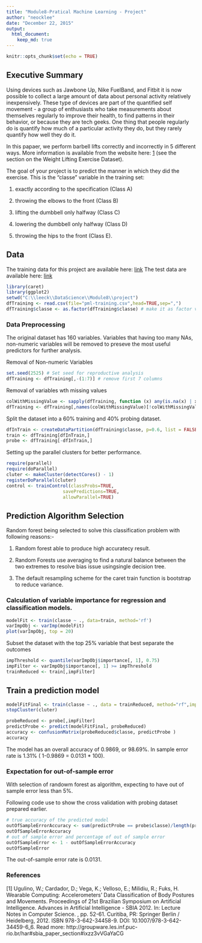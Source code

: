 ```yaml
---
title: "Module8-Pratical Machine Learning - Project"
author: "neocklee"
date: "December 22, 2015"
output:
  html_document:
    keep_md: true
---
```


```r
knitr::opts_chunk$set(echo = TRUE)
```

## Executive Summary
Using devices such as Jawbone Up, Nike FuelBand, and Fitbit it is now possible to collect a large amount of data about personal activity relatively inexpensively. These type of devices are part of the quantified self movement - a group of enthusiasts who take measurements about themselves regularly to improve their health, to find patterns in their behavior, or because they are tech geeks. One thing that people regularly do is quantify how much of a particular activity they do, but they rarely quantify how well they do it. 

In this papaer, we perform barbell lifts correctly and incorrectly in 5 different ways. More information is available from the website here: [1](http://groupware.les.inf.puc-rio.br/har) (see the section on the Weight Lifting Exercise Dataset). 

The goal of your project is to predict the manner in which they did the exercise. This is the "classe" variable in the training set: 

1. exactly according to the specification (Class A)

2. throwing the elbows to the front (Class B)

3. lifting the dumbbell only halfway (Class C)

4. lowering the dumbbell only halfway (Class D)

5. throwing the hips to the front (Class E).

## Data 

The training data for this project are available here: 
[link](https://d396qusza40orc.cloudfront.net/predmachlearn/pml-training.csv)
The test data are available here: 
[link](https://d396qusza40orc.cloudfront.net/predmachlearn/pml-testing.csv)

```r
library(caret)
library(ggplot2)
setwd("C:\\leeck\\DataScience\\Module8\\project")
dfTraining <- read.csv(file="pml-training.csv",head=TRUE,sep=",")
dfTraining$classe <- as.factor(dfTraining$classe) # make it as factor variable
```
### Data Preprocessing
The original dataset has 160 variables. Variables that having too many NAs, non-numeric variables will be removed to preseve the most useful predictors for further analysis.

Removal of Non-numeric Variables
```r
set.seed(2525) # Set seed for reproductive analysis
dfTraining <- dfTraining[,-(1:7)] # remove first 7 columns
```

Removal of variables wth missing values
```r
colWithMissingValue <- sapply(dfTraining, function (x) any(is.na(x) | x == ""))
dfTraining <- dfTraining[,names(colWithMissingValue)[!colWithMissingValue]]
```

Split the dataset into a 60% training and 40% probing dataset.
```r
dfInTrain <- createDataPartition(dfTraining$classe, p=0.6, list = FALSE)
train <- dfTraining[dfInTrain,]
probe <- dfTraining[-dfInTrain,]
```
Setting up the parallel clusters for better performance.
```r
require(parallel)
require(doParallel)
cluter <- makeCluster(detectCores() - 1)
registerDoParallel(cluter)
control <- trainControl(classProbs=TRUE,
                     savePredictions=TRUE,
                     allowParallel=TRUE)
```
## Prediction Algorithm Selection

Random forest being selected to solve this classification problem with following reasons:-

1. Random forest able to produce high accuratecy result.

2. Random Forests use averaging to find a natural balance between the two extremes to resolve bias issue usingsingle decision tree. 

3. The default resampling scheme for the caret train function is bootstrap to reduce variance.

### Calculation of variable importance for regression and classification models.

```r
modelFit <- train(classe ~ ., data=train, method='rf')
varImpObj <- varImp(modelFit)
plot(varImpObj, top = 20)
```

Subset the dataset with the top 25% variable that best separate the outcomes
```r
impThreshold <- quantile(varImpObj$importance[, 1], 0.75)
impFilter <- varImpObj$importance[, 1] >= impThreshold
trainReduced <- train[,impFilter]
```

## Train a prediction model

```r
modelFitFinal <- train(classe ~ ., data = trainReduced, method="rf",importance=TRUE)
stopCluster(cluter)

probeReduced <- probe[,impFilter]
predictProbe <- predict(modelFitFinal, probeReduced)
accuracy <- confusionMatrix(probeReduced$classe, predictProbe )
accuracy
```

The model has an overall accuracy of 0.9869, or 98.69%.
In sample error rate is 1.31% ( 1-0.9869 = 0.0131 * 100).

### Expectation for out-of-sample error
With selection of randowm forest as algorithm, expecting to have out of sample error less than 5%.

Following code use to show the cross validation with probing dataset prepared earlier.

```r
# true accuracy of the predicted model
outOfSampleErrorAccuracy <- sum(predictProbe == probe$classe)/length(predictProbe)
outOfSampleErrorAccuracy
# out of sample error and percentage of out of sample error
outOfSampleError <- 1 - outOfSampleErrorAccuracy
outOfSampleError
```
The out-of-sample error rate is 0.0131.

### References
[1] Ugulino, W.; Cardador, D.; Vega, K.; Velloso, E.; Milidiu, R.; Fuks, H. Wearable Computing: Accelerometers' Data Classification of Body Postures and Movements. Proceedings of 21st Brazilian Symposium on Artificial Intelligence. Advances in Artificial Intelligence - SBIA 2012. In: Lecture Notes in Computer Science. , pp. 52-61. Curitiba, PR: Springer Berlin / Heidelberg, 2012. ISBN 978-3-642-34458-9. DOI: 10.1007/978-3-642-34459-6_6.
Read more: http://groupware.les.inf.puc-rio.br/har#sbia_paper_section#ixzz3vVGaYaCG